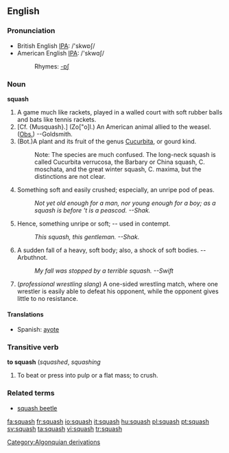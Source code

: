 ==English==
{{wikipedia}}
===Pronunciation===
*British English [[w:IPA|IPA]]: /'skwɒʃ/
*American English [[w:IPA|IPA]]: /'skwɑʃ/
*:Rhymes: [[Rhymes:English:-ɒʃ|-ɒʃ]]
===Noun===
'''squash'''

# A game much like rackets, played in a walled court with soft rubber balls and bats like tennis rackets.
# [Cf. {Musquash}.] (Zo["o]l.) An American animal allied to the weasel. ([[Obs.]]) --Goldsmith.
# (Bot.)A plant and its fruit of the genus [[Cucurbita]], or gourd kind.
#:Note: The species are much confused. The long-neck squash is called Cucurbita verrucosa, the Barbary or China squash, C. moschata, and the great winter squash, C. maxima, but the distinctions are not clear.
# Something soft and easily crushed; especially, an unripe pod of peas.
#:''Not yet old enough for a man, nor young enough for a boy; as a squash is before 't is a peascod. --Shak.''
# Hence, something unripe or soft; -- used in contempt.
#:''This squash, this gentleman. --Shak.''
# A sudden fall of a heavy, soft body; also, a shock of soft bodies. --Arbuthnot.
#:''My fall was stopped by a terrible squash. --Swift''
# (''professional wrestling slang'') A one-sided wrestling match, where one wrestler is easily able to defeat his opponent, while the opponent gives little to no resistance.

====Translations====
*Spanish: [[ayote]]

===Transitive verb===
'''to squash'''  (''squashed'', ''squashing''
# To beat or press into pulp or a flat mass; to crush.
[[Category:Algonquian derivations]]

===Related terms===
*[[squash beetle]]

[[fa:squash]]
[[fr:squash]]
[[io:squash]]
[[it:squash]]
[[hu:squash]]
[[pl:squash]]
[[pt:squash]]
[[sv:squash]]
[[ta:squash]]
[[vi:squash]]
[[tr:squash]]